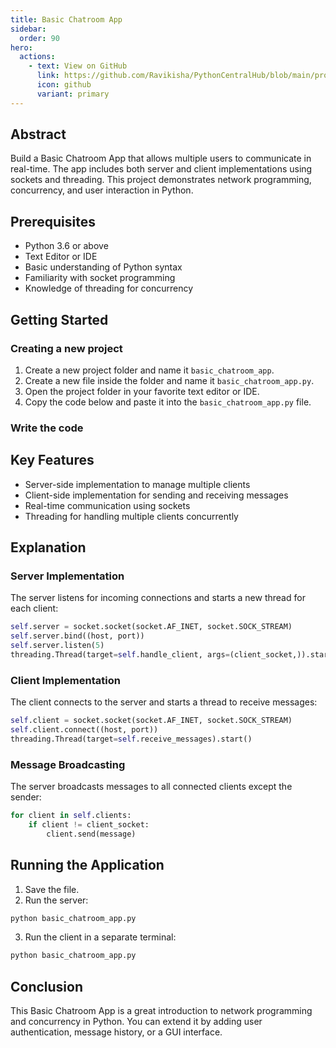 ```yaml
---
title: Basic Chatroom App
sidebar:
  order: 90
hero:
  actions:
    - text: View on GitHub
      link: https://github.com/Ravikisha/PythonCentralHub/blob/main/projects/intermediate/basic_chatroom_app.py
      icon: github
      variant: primary
---
```


## Abstract

Build a Basic Chatroom App that allows multiple users to communicate in real-time. The app includes both server and client implementations using sockets and threading. This project demonstrates network programming, concurrency, and user interaction in Python.

## Prerequisites
- Python 3.6 or above
- Text Editor or IDE
- Basic understanding of Python syntax
- Familiarity with socket programming
- Knowledge of threading for concurrency

## Getting Started
### Creating a new project
1. Create a new project folder and name it `basic_chatroom_app`.
2. Create a new file inside the folder and name it `basic_chatroom_app.py`.
3. Open the project folder in your favorite text editor or IDE.
4. Copy the code below and paste it into the `basic_chatroom_app.py` file.

### Write the code
<FileCode file="projects/intermediate/basic_chatroom_app.py" lang="python" title="basic_chatroom_app.py" showLineNumbers={1} />

## Key Features
- Server-side implementation to manage multiple clients
- Client-side implementation for sending and receiving messages
- Real-time communication using sockets
- Threading for handling multiple clients concurrently

## Explanation

### Server Implementation
The server listens for incoming connections and starts a new thread for each client:
```python title="basic_chatroom_app.py" showLineNumbers={1}
self.server = socket.socket(socket.AF_INET, socket.SOCK_STREAM)
self.server.bind((host, port))
self.server.listen(5)
threading.Thread(target=self.handle_client, args=(client_socket,)).start()
```

### Client Implementation
The client connects to the server and starts a thread to receive messages:
```python title="basic_chatroom_app.py" showLineNumbers={1}
self.client = socket.socket(socket.AF_INET, socket.SOCK_STREAM)
self.client.connect((host, port))
threading.Thread(target=self.receive_messages).start()
```

### Message Broadcasting
The server broadcasts messages to all connected clients except the sender:
```python title="basic_chatroom_app.py" showLineNumbers={1}
for client in self.clients:
    if client != client_socket:
        client.send(message)
```

## Running the Application
1. Save the file.
2. Run the server:
```bash
python basic_chatroom_app.py
```
3. Run the client in a separate terminal:
```bash
python basic_chatroom_app.py
```

## Conclusion
This Basic Chatroom App is a great introduction to network programming and concurrency in Python. You can extend it by adding user authentication, message history, or a GUI interface.
